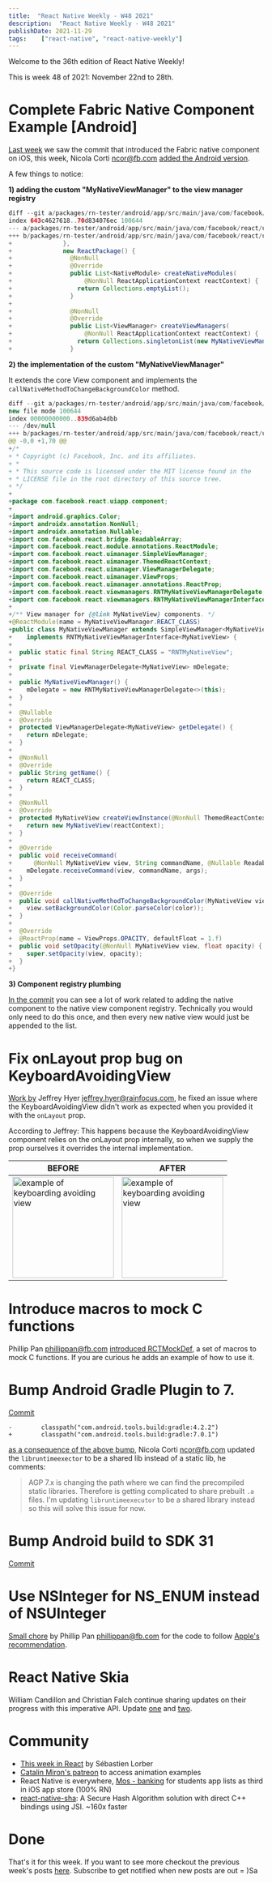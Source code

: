 ```yaml
---
title:  "React Native Weekly - W48 2021"
description:  "React Native Weekly - W48 2021"
publishDate: 2021-11-29
tags:    ["react-native", "react-native-weekly"]
---
```


Welcome to the 36th edition of React Native Weekly! 

This is week 48 of 2021: November 22nd to 28th.



# Complete Fabric Native Component Example [Android]

[Last week](/posts/2021-11-22/react-native-weekly) we saw the commit that introduced the Fabric native component on iOS, this week, Nicola Corti <ncor@fb.com> [added the Android version](https://github.com/facebook/react-native/commit/2162bce44bb).

A few things to notice:

**1) adding the custom "MyNativeViewManager" to the view manager registry**

```java
diff --git a/packages/rn-tester/android/app/src/main/java/com/facebook/react/uiapp/RNTesterApplication.java b/packages/rn-tester/android/app/src/main/java/com/facebook/react/uiapp/RNTesterApplication.java
index 643c4627618..70d834076ec 100644
--- a/packages/rn-tester/android/app/src/main/java/com/facebook/react/uiapp/RNTesterApplication.java
+++ b/packages/rn-tester/android/app/src/main/java/com/facebook/react/uiapp/RNTesterApplication.java
+              },
+              new ReactPackage() {
+                @NonNull
+                @Override
+                public List<NativeModule> createNativeModules(
+                    @NonNull ReactApplicationContext reactContext) {
+                  return Collections.emptyList();
+                }
+
+                @NonNull
+                @Override
+                public List<ViewManager> createViewManagers(
+                    @NonNull ReactApplicationContext reactContext) {
+                  return Collections.singletonList(new MyNativeViewManager());
+                }
```

**2) the implementation of the custom "MyNativeViewManager"**

It extends the core View component and implements the `callNativeMethodToChangeBackgroundColor` method.

```java
diff --git a/packages/rn-tester/android/app/src/main/java/com/facebook/react/uiapp/component/MyNativeViewManager.java b/packages/rn-tester/android/app/src/main/java/com/facebook/react/uiapp/component/MyNativeViewManager.java
new file mode 100644
index 00000000000..839d6ab4dbb
--- /dev/null
+++ b/packages/rn-tester/android/app/src/main/java/com/facebook/react/uiapp/component/MyNativeViewManager.java
@@ -0,0 +1,70 @@
+/*
+ * Copyright (c) Facebook, Inc. and its affiliates.
+ *
+ * This source code is licensed under the MIT license found in the
+ * LICENSE file in the root directory of this source tree.
+ */
+
+package com.facebook.react.uiapp.component;
+
+import android.graphics.Color;
+import androidx.annotation.NonNull;
+import androidx.annotation.Nullable;
+import com.facebook.react.bridge.ReadableArray;
+import com.facebook.react.module.annotations.ReactModule;
+import com.facebook.react.uimanager.SimpleViewManager;
+import com.facebook.react.uimanager.ThemedReactContext;
+import com.facebook.react.uimanager.ViewManagerDelegate;
+import com.facebook.react.uimanager.ViewProps;
+import com.facebook.react.uimanager.annotations.ReactProp;
+import com.facebook.react.viewmanagers.RNTMyNativeViewManagerDelegate;
+import com.facebook.react.viewmanagers.RNTMyNativeViewManagerInterface;
+
+/** View manager for {@link MyNativeView} components. */
+@ReactModule(name = MyNativeViewManager.REACT_CLASS)
+public class MyNativeViewManager extends SimpleViewManager<MyNativeView>
+    implements RNTMyNativeViewManagerInterface<MyNativeView> {
+
+  public static final String REACT_CLASS = "RNTMyNativeView";
+
+  private final ViewManagerDelegate<MyNativeView> mDelegate;
+
+  public MyNativeViewManager() {
+    mDelegate = new RNTMyNativeViewManagerDelegate<>(this);
+  }
+
+  @Nullable
+  @Override
+  protected ViewManagerDelegate<MyNativeView> getDelegate() {
+    return mDelegate;
+  }
+
+  @NonNull
+  @Override
+  public String getName() {
+    return REACT_CLASS;
+  }
+
+  @NonNull
+  @Override
+  protected MyNativeView createViewInstance(@NonNull ThemedReactContext reactContext) {
+    return new MyNativeView(reactContext);
+  }
+
+  @Override
+  public void receiveCommand(
+      @NonNull MyNativeView view, String commandName, @Nullable ReadableArray args) {
+    mDelegate.receiveCommand(view, commandName, args);
+  }
+
+  @Override
+  public void callNativeMethodToChangeBackgroundColor(MyNativeView view, String color) {
+    view.setBackgroundColor(Color.parseColor(color));
+  }
+
+  @Override
+  @ReactProp(name = ViewProps.OPACITY, defaultFloat = 1.f)
+  public void setOpacity(@NonNull MyNativeView view, float opacity) {
+    super.setOpacity(view, opacity);
+  }
+}
```

**3) Component registry plumbing**

[In the commit](https://github.com/facebook/react-native/commit/2162bce44bb) you can see a lot of work related to adding the native component to the native view component registry. Technically you would only need to do this once, and then every new native view would just be appended to the list.  


# Fix onLayout prop bug on KeyboardAvoidingView

[Work by](https://github.com/facebook/react-native/commit/9c5e177a79c) Jeffrey Hyer <jeffrey.hyer@rainfocus.com>, he fixed an issue where the KeyboardAvoidingView didn't work as expected when you provided it with the `onLayout` prop.

According to Jeffrey: This happens because the KeyboardAvoidingView component relies on the onLayout prop internally, so when we supply the prop ourselves it overrides the internal implementation.

| BEFORE | AFTER |
|---|---|
| <img width="200" alt="example of keyboarding avoiding view" src="https://user-images.githubusercontent.com/1406082/142287541-0dbcf137-4d72-4ab6-9367-ac42bdf5aed9.gif"/>  | <img width="200" alt="example of keyboarding avoiding view" src="https://user-images.githubusercontent.com/1406082/142287611-c7424a6c-b590-48f7-8d74-e96543eab41c.gif"/> |



# Introduce macros to mock C functions

Phillip Pan <phillippan@fb.com> [introduced RCTMockDef](https://github.com/facebook/react-native/commit/749a9207b6f), a set of macros to mock C functions. If you are curious he adds an example of how to use it.



# Bump Android Gradle Plugin to 7.

[Commit](https://github.com/facebook/react-native/commit/272cfe5d137)
```
-        classpath("com.android.tools.build:gradle:4.2.2")
+        classpath("com.android.tools.build:gradle:7.0.1")
```

[as a consequence of the above bump](https://github.com/facebook/react-native/commit/a5469f9d7fd), Nicola Corti <ncor@fb.com> updated the `libruntimeexector` to be a shared lib instead of a static lib, he comments:

> AGP 7.x is changing the path where we can find the precompiled static libraries. Therefore is getting complicated to share prebuilt `.a` files. I'm updating `libruntimeexecutor` to be a shared library instead so this will solve this issue for now.




# Bump Android build to SDK 31

[Commit](https://github.com/facebook/react-native/commit/00ac034353c)

# Use NSInteger for NS_ENUM instead of NSUInteger

[Small chore](https://github.com/facebook/react-native/commit/b8f0e975b7f) by Phillip Pan <phillippan@fb.com> for the code to follow [Apple's recommendation](https://developer.apple.com/library/content/releasenotes/ObjectiveC/ModernizationObjC/AdoptingModernObjective-C/AdoptingModernObjective-C.html).



# React Native Skia

William Candillon and Christian Falch continue sharing updates on their progress with this imperative API. Update [one](https://twitter.com/wcandillon/status/1464591185545150469?s=20) and [two](https://twitter.com/chrfalch/status/1465225625107681285?s=20).

# Community

- [This week in React](https://www.getrevue.co/profile/thisweekinreact) by Sébastien Lorber
- [Catalin Miron's patreon](https://twitter.com/mironcatalin/status/1462858489500418062?s=20) to access animation examples
- React Native is everywhere, [Mos - banking](https://twitter.com/jkadamczyk/status/1463080126636302336?s=20) for students app lists as third in iOS app store (100% RN)
- [react-native-sha](https://twitter.com/h__________1234/status/1464260567015776257?s=20): A Secure Hash Algorithm solution with direct C++ bindings using JSI. ~160x faster


# Done

That's it for this week. If you want to see more checkout the previous week's posts [here](/tags/react-native). Subscribe to get notified when new posts are out = )Sa


